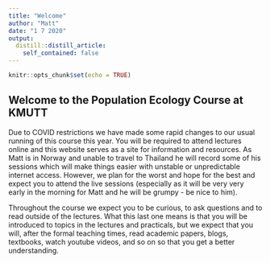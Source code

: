 ```yaml
---
title: "Welcome"
author: "Matt"
date: "1 7 2020"
output:
  distill::distill_article:
    self_contained: false
---
```


```r
knitr::opts_chunk$set(echo = TRUE)
```

## Welcome to the Population Ecology Course at KMUTT

Due to COVID restrictions we have made some rapid changes to our usual running of this course this year. You will be required to attend lectures online and this website serves as a site for information and resources. As Matt is in Norway and unable to travel to Thailand he will record some of his sessions which will make things easier with unstable or unpredictable internet access. However, we plan for the worst and hope for the best and expect you to attend the live sessions (especially as it will be very very early in the morning for Matt and he will be grumpy - be nice to him). 

Throughout the course we expect you to be curious, to ask questions and to read outside of the lectures. What this last one means is that you will be introduced to topics in the lectures and practicals, but we expect that you will, after the formal teaching times, read academic papers, blogs, textbooks, watch youtube videos, and so on so that you get a better understanding.